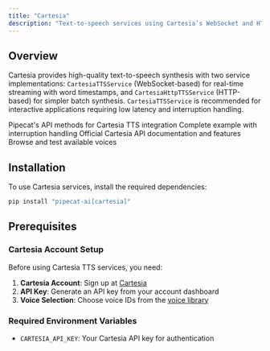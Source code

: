 ```yaml
---
title: "Cartesia"
description: "Text-to-speech services using Cartesia’s WebSocket and HTTP APIs"
---
```


## Overview

Cartesia provides high-quality text-to-speech synthesis with two service implementations: `CartesiaTTSService` (WebSocket-based) for real-time streaming with word timestamps, and `CartesiaHttpTTSService` (HTTP-based) for simpler batch synthesis. `CartesiaTTSService` is recommended for interactive applications requiring low latency and interruption handling.

<CardGroup cols={2}>
  <Card
    title="Cartesia TTS API Reference"
    icon="code"
    href="https://reference-server.pipecat.ai/en/latest/api/pipecat.services.cartesia.tts.html"
  >
    Pipecat's API methods for Cartesia TTS integration
  </Card>
  <Card
    title="Example Implementation"
    icon="play"
    href="https://github.com/pipecat-ai/pipecat/blob/main/examples/foundational/07-interruptible.py"
  >
    Complete example with interruption handling
  </Card>
  <Card
    title="Cartesia Documentation"
    icon="book"
    href="https://docs.cartesia.ai/2024-11-13/get-started/overview"
  >
    Official Cartesia API documentation and features
  </Card>
  <Card
    title="Voice Library"
    icon="microphone"
    href="https://play.cartesia.ai/"
  >
    Browse and test available voices
  </Card>
</CardGroup>

## Installation

To use Cartesia services, install the required dependencies:

```bash
pip install "pipecat-ai[cartesia]"
```

## Prerequisites

### Cartesia Account Setup

Before using Cartesia TTS services, you need:

1. **Cartesia Account**: Sign up at [Cartesia](https://play.cartesia.ai/sign-up)
2. **API Key**: Generate an API key from your account dashboard
3. **Voice Selection**: Choose voice IDs from the [voice library](https://play.cartesia.ai/)

### Required Environment Variables

- `CARTESIA_API_KEY`: Your Cartesia API key for authentication
